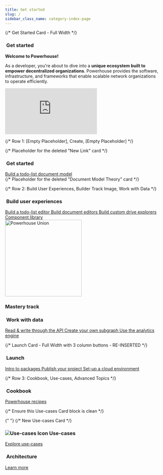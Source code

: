 ```yaml
---
title: Get started
slug: /
sidebar_class_name: category-index-page
---
```



<div className={styles.learningPath}>
  {/* Get Started Card - Full Width */}
  <div className={`${styles.pathCard} ${styles.fullWidth}`}>
    <div className={styles.cardHeader}>
      <h3 className="card-title">
        <img src="/img/academy/icons/Flash.svg" alt="" className={styles.titleIcon} />
        Get started
      </h3>
    </div>
    <div className={styles.cardContent}>
      <div style={{ maxWidth: '960px', margin: '0 auto', textAlign: 'center' }}>
        <div style={{ marginBottom: '1.5rem' }}>
          <p style={{ fontSize: '1.1rem', marginBottom: '1rem' }}><strong>Welcome to Powerhouse!</strong></p>
          <p style={{ lineHeight: '1.6', color: '#444' }}>As a developer, you're about to dive into a <strong>unique ecosystem built to empower decentralized organizations</strong>. Powerhouse provides the software, infrastructure, and frameworks that enable scalable network organizations to operate efficiently.</p>
        </div>
        <div style={{ margin: '20px 0', textAlign: 'center' }}>
          <iframe
            src="https://drive.google.com/file/d/17dDKy-hQeI4ZlLiUZ4xhnXL4bDhJB0N-/preview"
            frameBorder="0"
            allow="autoplay; fullscreen"
            allowFullScreen
            title="Powerhouse Introduction Video"
            style={{
              width: '100%', // Take full width of container
              maxWidth: '960px', // Max width like the container
              aspectRatio: '16 / 9', // Maintain aspect ratio
              borderRadius: '8px',
              display: 'block', // Ensure it behaves like a block element
              margin: '0 auto' // Center it if container allows
            }}
          ></iframe>
        </div>
      </div>
    </div>
  </div>

{/* Row 1: [Empty Placeholder], Create, [Empty Placeholder] */}

<div></div> {/* Placeholder for the deleted "New Link" card */}

<div className={styles.pathCard} style={{ border: "1px solid #4FC86F" }}>
  <div className={styles.cardHeader}>
    <h3 className="card-title">
      <img
        src="/img/academy/icons/Flash.svg"
        alt=""
        className={styles.titleIcon}
      />
      Get started
    </h3>
  </div>
  <div className={styles.cardContent}>
    <a
      href="/academy/GetStarted/CreateNewPowerhouseProject"
      className="path-button"
    >
      Build a todo-list document model
    </a>
  </div>
</div>

<div></div> {/* Placeholder for the deleted "Document Model Theory" card */}

{/* Row 2: Build User Experiences, Builder Track Image, Work with Data */}

<div className={styles.pathCard} style={{ border: "1px solid #4FC86F" }}>
  <div className={styles.cardHeader}>
    <h3 className="card-title">
      <img
        src="/img/academy/icons/Editor.svg"
        alt=""
        className={styles.titleIcon}
      />
      Build user experiences
    </h3>
  </div>
  <div className={styles.cardContent}>
    <a href="/academy/GetStarted/BuildToDoListEditor" className="path-button">
      Build a todo-list editor
    </a>
    <a
      href="/academy/MasteryTrack/BuildingUserExperiences/BuildingDocumentEditors"
      className="path-button"
    >
      Build document editors
    </a>
    <a
      href="/academy/MasteryTrack/BuildingUserExperiences/BuildingADriveExplorer"
      className="path-button"
    >
      Build custom drive explorers
    </a>
    <a
      href="/academy/ComponentLibrary/DocumentEngineering"
      className="path-button"
    >
      Component library
    </a>
  </div>
</div>

<div
  className={styles.middleColumn}
  style={{
    display: "flex",
    justifyContent: "center",
    alignItems: "flex-start",
    paddingTop: "-20px",
    position: "relative",
  }}
>
  <img src="/img/Union.svg" alt="Powerhouse Union" width="250" />
  <div className={styles.masteryTrackTitle}>
    <h3 className="card-title" style={{ margin: 0 }}>
      Mastery track
    </h3>
  </div>
</div>

<div className={styles.pathCard} style={{ border: "1px solid #4FC86F" }}>
  <div className={styles.cardHeader}>
    <h3 className="card-title">
      <img
        src="/img/academy/icons/Data.svg"
        alt=""
        className={styles.titleIcon}
      />
      Work with data
    </h3>
  </div>
  <div className={styles.cardContent}>
    <a
      href="/academy/MasteryTrack/WorkWithData/UsingTheAPI"
      className="path-button"
    >
      Read & write through the API
    </a>
    <a
      href="/academy/MasteryTrack/WorkWithData/WorkingWithSubgraphs"
      className="path-button"
    >
      Create your own subgraph
    </a>
    <a
      href="/academy/MasteryTrack/WorkWithData/Analytics-Engine/intro"
      className="path-button"
    >
      Use the analytics engine
    </a>
  </div>
</div>

{/* Launch Card - Full Width with 3 column buttons - RE-INSERTED */}

<div className={`${styles.pathCard} ${styles.fullWidth}`}>
  <div className={styles.cardHeader}>
    <h3 className="card-title">
      <img
        src="/img/academy/icons/Launch.svg"
        alt=""
        className={styles.titleIcon}
      />
      Launch
    </h3>
  </div>
  <div className={styles.cardContent}>
    <div className={styles.buttonContainer}>
      <a
        href="/academy/MasteryTrack/Launch/IntroductionToPackages"
        className="path-button"
      >
        Intro to packages
      </a>
      <a
        href="/academy/MasteryTrack/Launch/PublishYourProject"
        className="path-button"
      >
        Publish your project
      </a>
      <a
        href="/academy/MasteryTrack/Launch/SetupEnvironment"
        className="path-button"
      >
        Set-up a cloud environment
      </a>
    </div>
  </div>
</div>

{/* Row 3: Cookbook, Use-cases, Advanced Topics */}

<div className={styles.pathCard}>
  <div className={styles.cardHeader}>
    <h3 className="card-title">
      <img
        src="/img/academy/icons/Cookbook.svg"
        alt=""
        className={styles.titleIcon}
      />
      Cookbook
    </h3>
  </div>
  <div className={styles.cardContent}>
    <a href="/academy/Cookbook" className="path-button">
      Powerhouse recipes
    </a>
  </div>
</div>

{/* Ensure this Use-cases Card block is clean */}

<div className={styles.pathCard}>
  {" "}
  {/* New Use-cases Card */}
  <div className={styles.cardHeader}>
    <h3 className="card-title">
      <img
        src="/img/academy/icons/Cookbook.svg"
        alt="Use-cases Icon"
        className={styles.titleIcon}
      />
      Use-cases
    </h3>
  </div>
  <div className={styles.cardContent}>
    <a
      href="/academy/ExampleUsecases/Chatroom/SetupBuilderEnvironment"
      className="path-button"
    >
      Explore use-cases
    </a>
  </div>
</div>

  <div className={styles.pathCard}>
    <div className={styles.cardHeader}>
      <h3 className="card-title">
        <img src="/img/academy/icons/Advanced.svg" alt="" className={styles.titleIcon} />
        Architecture
      </h3>
    </div>
    <div className={styles.cardContent}>
      <a href="/academy/Architecture/PowerhouseArchitecture" className="path-button">Learn more</a>
    </div>
  </div>
</div>
